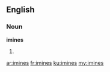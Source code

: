 ==English==

===Noun===
'''imines'''

# {{plural of|[[imine]]}}

[[ar:imines]]
[[fr:imines]]
[[ku:imines]]
[[my:imines]]